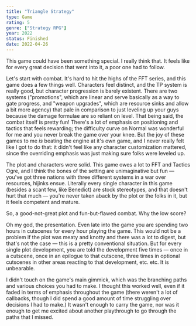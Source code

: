 ```yaml
---
title: "Triangle Strategy"
type: Game
rating: 5
genre: ["Strategy RPG"]
year: 2022
status: Finished
date: 2022-04-26
---
```


This game could have been something special. I really think that. It feels like for every great decision that went into it, a poor one had to follow.

Let's start with combat. It's hard to hit the highs of the FFT series, and this game does a few things well. Characters feel distinct, and the TP system is really good, but character progression is barely existent. There are two systems ("promotions", which are linear and serve basically as a way to gate progress, and "weapon upgrades", which are resource sinks and allow a bit more agency) that pale in comparison to just leveling up your guys because the damage formulae are so reliant on level. That being said, the combat itself is pretty fun! There's a lot of emphasis on positioning and tactics that feels rewarding; the difficulty curve on Normal was wonderful for me and you never break the game over your knee. But the joy of these games to me _is_ beating the engine at it's own game, and I never really felt like I got to do that: it didn't feel like any character customization mattered, since the overriding emphasis was just making sure folks were leveled up.

The plot and characters were solid. This game owes a lot to FFT and Tactics Ogre, and I think the bones of the setting are unimaginative but fun — you've got three nations with three different systems in a war over resources, hijinks ensue. Literally every single character in this game (besides a scant few, like Benedict) are stock stereotypes, and that doesn't hurt that much — you're never taken aback by the plot or the folks in it, but it feels competent and mature.

So, a good-not-great plot and fun-but-flawed combat. Why the low score?

Oh my god, the presentation. Even late into the game you are spending two hours in cutscenes for every hour playing the game. This would not be a problem if the plot was meaty and knotty and there was a lot to digest, but that's not the case — this is a pretty conventional situation. But for every single plot development, you are told the development five times — once in a cutscene, once in an epilogue to that cutscene, three times in optional cutscenes in other areas reacting to that development, etc. etc. It is unbearable.

I didn't touch on the game's main gimmick, which was the branching paths and various choices you had to make. I thought this worked well, even if it faded in terms of emphasis throughout the game (there weren't a lot of callbacks, though I did spend a good amount of time struggling over decisions I had to make.) It wasn't enough to carry the game, nor was it enough to get me excited about another playthrough to go through the paths that I missed.
